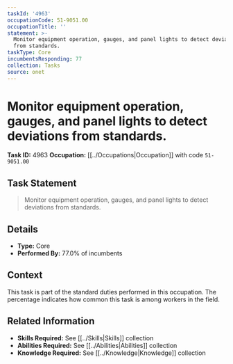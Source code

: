 ```yaml
---
taskId: '4963'
occupationCode: 51-9051.00
occupationTitle: ''
statement: >-
  Monitor equipment operation, gauges, and panel lights to detect deviations
  from standards.
taskType: Core
incumbentsResponding: 77
collection: Tasks
source: onet
---
```

# Monitor equipment operation, gauges, and panel lights to detect deviations from standards.

**Task ID:** 4963
**Occupation:** [[../Occupations|Occupation]] with code `51-9051.00`

## Task Statement

> Monitor equipment operation, gauges, and panel lights to detect deviations from standards.

## Details

- **Type:** Core
- **Performed By:** 77.0% of incumbents

## Context

This task is part of the standard duties performed in this occupation. The percentage indicates how common this task is among workers in the field.

## Related Information

- **Skills Required:** See [[../Skills|Skills]] collection
- **Abilities Required:** See [[../Abilities|Abilities]] collection
- **Knowledge Required:** See [[../Knowledge|Knowledge]] collection
